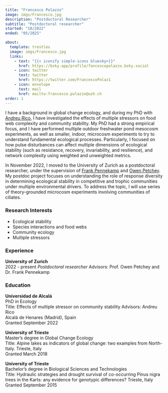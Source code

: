 ```yaml
---
title: "Francesco Polazzo"
image: imgs/Francesco.jpg
description: "Postdoctoral Researcher"
subtitle: "Postdoctoral researcher"
started: "10/2022"
ended: "05/2025"

about:
  template: trestles
  image: imgs/Francesco.jpg
  links:
    - text: "{{< iconify simple-icons bluesky>}}"
      href: https://bsky.app/profile/fancescopolazzo.bsky.social
    - icon: twitter
      text: twitter
      href: https://twitter.com/FrancescoPolaz1
    - icon: envelope
      text: mail
      href: mailto:francesco.polazzo@uzh.ch
order: 1
---
```


I have a background in global change ecology, and during my PhD with [Andreu Rico](https://www.uv.es/uvweb/college/en/profile-1285950309813.html?p2=anriar&idA=true), I have investigated the effects of multiple stressors on food web complexity and community stability. My PhD had a strong empirical focus, and I have performed multiple outdoor freshwater pond mesocosm experiments, as well as smaller, indoor, microcosm experiments to try to understand fundamental ecological processes. Particularly, I focused on how pulse disturbances can affect multiple dimensions of ecological stability (such as resistance, recovery, invariability, and resilience), and network complexity using weighted and unweighted metrics. 

In November 2022, I moved to the University of Zurich as a postdoctoral researcher, under the supervision of [Frank Pennekamp](https://frank-pennekamp.info) and [Owen Petchey](https://www.ieu.uzh.ch/en/staff/member/petchey_owen.html). My postdoc project focuses on understanding the role of response diversity in determining ecological stability in competitive and trophic communities under multiple environmental drivers. To address the topic, I will use series of theory-grounded microcosm experiments involving communities of ciliates. 

### Research Interests

- Ecological stability
- Species interactions and food webs
- Community ecology
- Multiple stressors

### Experience

**University of Zurich**  
2022 - present
*Postdoctoral researcher*
Advisors: Prof. Owen Petchey and Dr. Frank Pennekamp


### Education

**Universidad de Alcalá**  
PhD in Ecology    
Title: Effects of multiple stressor on community stability
Advisors: Andreu Rico   
Alcalá de Henares (Madrid), Spain    
Granted September 2022    

**University of Trieste**  
Master's degree in Global Change Ecology  
Title: Alpine lakes as indicators of global change: two examples from North-Italy.
Trieste, Italy    
Granted March 2018  

**University of Trieste**  
Bachelor's degree in Biological Sciences and Technologies  
Title: Hydraulic strategies and drought survival of co-occurring Pinus nigra trees in the Karts: any evidence for genotypic differences?
Trieste, Italy    
Granted September 2015 





